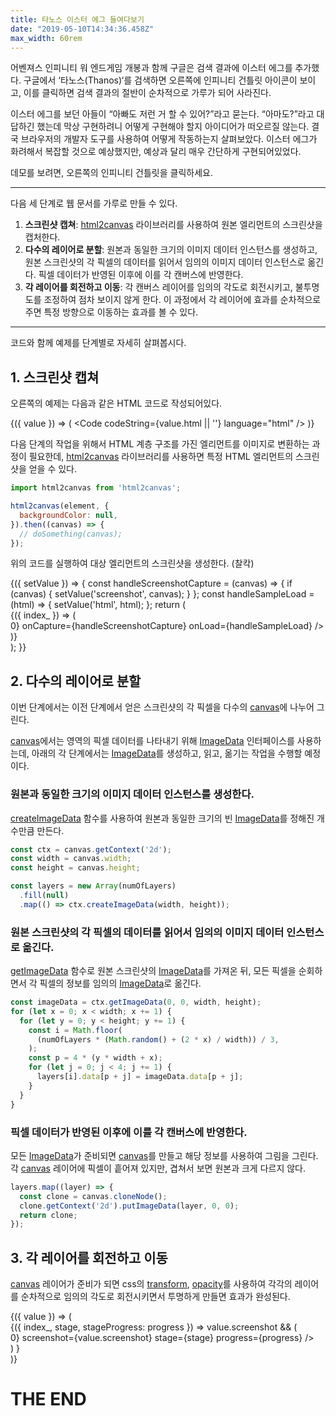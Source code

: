 ```yaml
---
title: 타노스 이스터 에그 들여다보기 
date: "2019-05-10T14:34:36.458Z"
max_width: 60rem
---
```



[](@grid)

어벤져스 인피니티 워 엔드게임 개봉과 함께 구글은 검색 결과에 이스터 에그를 추가했다. 구글에서 ‘타노스(Thanos)‘를 검색하면 오른쪽에 인피니티 건틀릿 아이콘이 보이고, 이를 클릭하면 검색 결과의 절반이 순차적으로 가루가 되어 사라진다.

이스터 에그를 보던 아들이 “아빠도 저런 거 할 수 있어?”라고 묻는다. “아마도?”라고 대답하긴 했는데 막상 구현하려니 어떻게 구현해야 할지 아이디어가 떠오르질 않는다. 결국 브라우저의 개발자 도구를 사용하여 어떻게 작동하는지 살펴보았다. 이스터 에그가 화려해서 복잡할 것으로 예상했지만, 예상과 달리 매우 간단하게 구현되어있었다.

데모를 보려면, 오른쪽의 인피니티 건틀릿을 클릭하세요.

[](@grid)

<Example/>

[](@gridend)

---

다음 세 단계로 웹 문서를 가루로 만들 수 있다.

1. **스크린샷 캡쳐**: [html2canvas](https://html2canvas.hertzen.com/) 라이브러리를 사용하여 원본 엘리먼트의 스크린샷을 캡처한다.
2. **다수의 레이어로 분할**: 원본과 동일한 크기의 이미지 데이터 인스턴스를 생성하고, 원본 스크린샷의 각 픽셀의 데이터를 읽어서 임의의 이미지 데이터 인스턴스로 옮긴다. 픽셀 데이터가 반영된 이후에 이를 각 캔버스에 반영한다.
3. **각 레이어를 회전하고 이동**: 각 캔버스 레이어를 임의의 각도로 회전시키고, 불투명도를 조정하여 점차 보이지 않게 한다. 이 과정에서 각 레이어에 효과를 순차적으로 주면 특정 방향으로 이동하는 효과를 볼 수 있다.

---

코드와 함께 예제를 단계별로 자세히 살펴봅시다.

[](@context)

[](@grid,overflow=auto)

[](@section.step)

## 1. 스크린샷 캡쳐

오른쪽의 예제는 다음과 같은 HTML 코드로 작성되어있다.

<Context>{({ value }) => (
  <Code codeString={value.html || ''} language="html" />
)}</Context>

다음 단계의 작업을 위해서 HTML 계층 구조를 가진 엘리먼트를 이미지로 변환하는 과정이 필요한데, [html2canvas](https://html2canvas.hertzen.com/) 라이브러리를 사용하면 특정 HTML 엘리먼트의 스크린샷을 얻을 수 있다.

```js
import html2canvas from 'html2canvas';

html2canvas(element, {
  backgroundColor: null,
}).then((canvas) => {
  // doSomething(canvas);
});
```

[](@sectionend)

[](@section.step,@stage=capture)

위의 코드를 실행하여 대상 엘리먼트의 스크린샷을 생성한다. (찰칵)

[](@sectionend)

[](@grid)

<Context>
  {({ setValue }) => {
    const handleScreenshotCapture = (canvas) => {
      if (canvas) {
        setValue('screenshot', canvas);
      }
    };
    const handleSampleLoad = (html) => {
      setValue('html', html);
    };
    return (
      <div className="sticky" style={{ top: 0 }}>
        <Scrollama step=".step" offset="0.5" progress>
          {({ index_ }) => (
            <div>
              <Sample
                type="text"
                capture={index_ > 0}
                onCapture={handleScreenshotCapture}
                onLoad={handleSampleLoad}
              />
            </div>
          )}
        </Scrollama>
      </div>
    );
  }}
</Context>

[](@gridend)

[](@grid,overflow=auto)

## 2. 다수의 레이어로 분할

이번 단계에서는 이전 단계에서 얻은 스크린샷의 각 픽셀을 다수의 [canvas](https://developer.mozilla.org/docs/Web/HTML/Canvas)에 나누어 그린다.

[canvas](https://developer.mozilla.org/docs/Web/HTML/Canvas)에서는 영역의 픽셀 데이터를 나타내기 위해 [ImageData](https://developer.mozilla.org/docs/Web/API/ImageData) 인터페이스를 사용하는데, 아래의 각 단계에서는 [ImageData](https://developer.mozilla.org/docs/Web/API/ImageData)를 생성하고, 읽고, 옮기는 작업을 수행할 예정이다.

[](@section.step,@stage=create-image-data)

### 원본과 동일한 크기의 이미지 데이터 인스턴스를 생성한다.

[createImageData](https://developer.mozilla.org/docs/Web/API/CanvasRenderingContext2D/createImageData) 함수를 사용하여 원본과 동일한 크기의 빈 [ImageData](https://developer.mozilla.org/docs/Web/API/ImageData)를 정해진 개수만큼 만든다.

```js
const ctx = canvas.getContext('2d');
const width = canvas.width;
const height = canvas.height;

const layers = new Array(numOfLayers)
  .fill(null)
  .map(() => ctx.createImageData(width, height));
```

[](@section.step,@stage=move-image-data)

### 원본 스크린샷의 각 픽셀의 데이터를 읽어서 임의의 이미지 데이터 인스턴스로 옮긴다.

[getImageData](https://developer.mozilla.org/docs/Web/API/CanvasRenderingContext2D/getImageData) 함수로 원본 스크린샷의 [ImageData](https://developer.mozilla.org/docs/Web/API/ImageData)를 가져온 뒤, 모든 픽셀을 순회하면서 각 픽셀의 정보를 임의의 [ImageData](https://developer.mozilla.org/docs/Web/API/ImageData)로 옮긴다.

```js
const imageData = ctx.getImageData(0, 0, width, height);
for (let x = 0; x < width; x += 1) {
  for (let y = 0; y < height; y += 1) {
    const i = Math.floor(
      (numOfLayers * (Math.random() + (2 * x) / width)) / 3,
    );
    const p = 4 * (y * width + x);
    for (let j = 0; j < 4; j += 1) {
      layers[i].data[p + j] = imageData.data[p + j];
    }
  }
}
```

[](@section.step,@stage=overlap-canvases,minHeight=50vh)

### 픽셀 데이터가 반영된 이후에 이를 각 캔버스에 반영한다.

모든 [ImageData](https://developer.mozilla.org/docs/Web/API/ImageData)가 준비되면 [canvas](https://developer.mozilla.org/docs/Web/HTML/Canvas)를 만들고 해당 정보를 사용하여 그림을 그린다. 각 [canvas](https://developer.mozilla.org/docs/Web/HTML/Canvas) 레이어에 픽셀이 흩어져 있지만, 겹쳐서 보면 원본과 크게 다르지 않다.

```js
layers.map((layer) => {
  const clone = canvas.cloneNode();
  clone.getContext('2d').putImageData(layer, 0, 0);
  return clone;
});
```

[](@section)

## 3. 각 레이어를 회전하고 이동

[](@section.step,@stage=rotate-and-fade-out,minHeight=400px)

[canvas](https://developer.mozilla.org/docs/Web/HTML/Canvas) 레이어가 준비가 되면 css의 [transform](https://developer.mozilla.org/docs/Web/CSS/transform), [opacity](https://developer.mozilla.org/docs/Web/CSS/opacity)를 사용하여 각각의 레이어를 순차적으로 임의의 각도로 회전시키면서 투명하게 만들면 효과가 완성된다.

[](@sectionend)

[](@grid)

<Context>
  {({ value }) => (
    <div className="sticky" style={{ top: 0 }}>
      <Scrollama step=".step" offset="0.5" progress debug={true}>
        {({ index_, stage, stageProgress: progress }) =>
          value.screenshot && (
            <div style={{
              display: 'flex',
              flexDirection: 'column',
              minHeight: '100vh',
              justifyContent: 'center',
            }}>
              <Gimmick
                show={index_ > 0}
                screenshot={value.screenshot}
                stage={stage}
                progress={progress}
              />
            </div>
          )
        }
      </Scrollama>
    </div>
  )}
</Context>

[](@gridend)

<Example2>
  <h1>THE END</h1>
</Example2>

